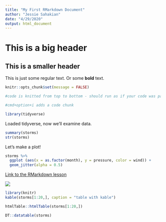 ```yaml
---
title: "My First RMarkdown Document"
author: "Jessie Sahakian"
date: "4/29/2020"
output: html_document
---
```


# This is a big header

## This is a smaller header

This is just some regular text.  Or some **bold** text.

```r
knitr::opts_chunk$set(message = FALSE) 

#code is knitted from top to bottom - should run as if your code was part of one script

```


```r
#cmd+option+i adds a code chunk

library(tidyverse)
```

Loaded tidyverse, now we'll examine data.

```r
summary(storms)
str(storms)
``` 

Let's make a plot!

```r
storms %>% 
  ggplot (aes(x = as.factor(month), y = pressure, color = wind)) + 
  geom_jitter(alpha = 0.5)

```

[Link to the RMarkdown lesson](https://gge-ucd.github.io/R-DAVIS/lesson_rmarkdown.html)

![](../images/mybeautifulson.png)
```r
library(knitr)
kable(storms[1:20,], caption = "table with kable")
```

```r
htmlTable::htmlTable(storms[1:20,])
```

```r
DT::datatable(storms)
```

